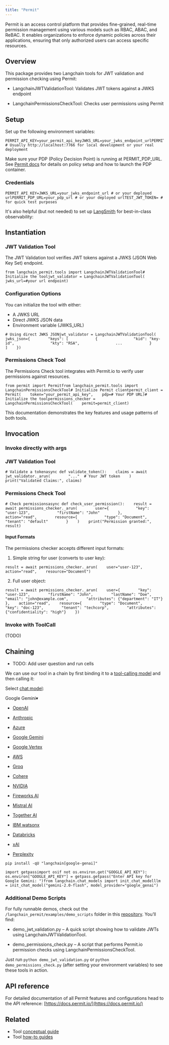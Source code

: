 ```yaml
---
title: "Permit"
---
```


Permit is an access control platform that provides fine-grained, real-time permission management using various models such as RBAC, ABAC, and ReBAC. It enables organizations to enforce dynamic policies across their applications, ensuring that only authorized users can access specific resources.

## Overview

This package provides two Langchain tools for JWT validation and permission checking using Permit:

* LangchainJWTValidationTool: Validates JWT tokens against a JWKS endpoint

* LangchainPermissionsCheckTool: Checks user permissions using Permit

## Setup

Set up the following environment variables:

```
PERMIT_API_KEY=your_permit_api_keyJWKS_URL=your_jwks_endpoint_urlPERMIT_PDP_URL=your_permit_pdp_url  # Usually http://localhost:7766 for local development or your real deployment
```

Make sure your PDP (Policy Decision Point) is running at PERMIT\_PDP\_URL. See [Permit docs](https://docs.permit.io/concepts/pdp/overview/) for details on policy setup and how to launch the PDP container.

### Credentials

```
PERMIT_API_KEY=JWKS_URL=your_jwks_endpoint_url # or your deployed urlPERMIT_PDP_URL=your_pdp_url # or your deployed urlTEST_JWT_TOKEN= # for quick test purposes
```

It's also helpful (but not needed) to set up [LangSmith](https://smith.langchain.com/) for best-in-class observability:

## Instantiation

### JWT Validation Tool

The JWT Validation tool verifies JWT tokens against a JWKS (JSON Web Key Set) endpoint.

```
from langchain_permit.tools import LangchainJWTValidationTool# Initialize the tooljwt_validator = LangchainJWTValidationTool(    jwks_url=#your url endpoint)
```

### Configuration Options

You can initialize the tool with either:

* A JWKS URL
* Direct JWKS JSON data
* Environment variable (JWKS\_URL)

```
# Using direct JWKS JSONjwt_validator = LangchainJWTValidationTool(    jwks_json={        "keys": [            {                "kid": "key-id",                "kty": "RSA",                ...            }        ]    })
```

### Permissions Check Tool

The Permissions Check tool integrates with Permit.io to verify user permissions against resources.

```
from permit import Permitfrom langchain_permit.tools import LangchainPermissionsCheckTool# Initialize Permit clientpermit_client = Permit(    token="your_permit_api_key",    pdp=# Your PDP URL)# Initialize the toolpermissions_checker = LangchainPermissionsCheckTool(    permit=permit_client)
```

This documentation demonstrates the key features and usage patterns of both tools.

## Invocation

### Invoke directly with args

### JWT Validation Tool

```
# Validate a tokenasync def validate_token():    claims = await jwt_validator._arun(        "..."  # Your JWT token    )    print("Validated Claims:", claims)
```

### Permissions Check Tool

```
# Check permissionsasync def check_user_permission():    result = await permissions_checker._arun(        user={            "key": "user-123",            "firstName": "John"        },        action="read",        resource={            "type": "Document",            "tenant": "default"        }    )    print("Permission granted:", result)
```

#### Input Formats

The permissions checker accepts different input formats:

1. Simple string for user (converts to user key):

```
result = await permissions_checker._arun(    user="user-123",    action="read",    resource="Document")
```

2. Full user object:

```
result = await permissions_checker._arun(    user={        "key": "user-123",        "firstName": "John",        "lastName": "Doe",        "email": "john@example.com",        "attributes": {"department": "IT"}    },    action="read",    resource={        "type": "Document",        "key": "doc-123",        "tenant": "techcorp",        "attributes": {"confidentiality": "high"}    })
```

### Invoke with ToolCall

(TODO)

## Chaining

* TODO: Add user question and run cells

We can use our tool in a chain by first binding it to a [tool-calling model](https://docs.permit.io/) and then calling it:

Select [chat model](/src/oss/integrations/chat):

Google Gemini▾

* [OpenAI](#)

* [Anthropic](#)

* [Azure](#)

* [Google Gemini](#)

* [Google Vertex](#)

* [AWS](#)

* [Groq](#)

* [Cohere](#)

* [NVIDIA](#)

* [Fireworks AI](#)

* [Mistral AI](#)

* [Together AI](#)

* [IBM watsonx](#)

* [Databricks](#)

* [xAI](#)

* [Perplexity](#)

```
pip install -qU "langchain[google-genai]"
```

```
import getpassimport osif not os.environ.get("GOOGLE_API_KEY"):  os.environ["GOOGLE_API_KEY"] = getpass.getpass("Enter API key for Google Gemini: ")from langchain.chat_models import init_chat_modelllm = init_chat_model("gemini-2.0-flash", model_provider="google_genai")
```

### Additional Demo Scripts

For fully runnable demos, check out the `/langchain_permit/examples/demo_scripts` folder in this [repository](https://github.com/permitio/langchain-permit). You’ll find:

* demo\_jwt\_validation.py – A quick script showing how to validate JWTs using LangchainJWTValidationTool.

* demo\_permissions\_check.py – A script that performs Permit.io permission checks using LangchainPermissionsCheckTool.

Just run `python demo_jwt_validation.py` or `python demo_permissions_check.py` (after setting your environment variables) to see these tools in action.

## API reference

For detailed documentation of all Permit features and configurations head to the API reference: [https://docs.permit.io/](https://docs.permit.io/)

## Related

* Tool [conceptual guide](/src/oss/concepts/tools)
* Tool [how-to guides](/src/oss/how_to/#tools)
